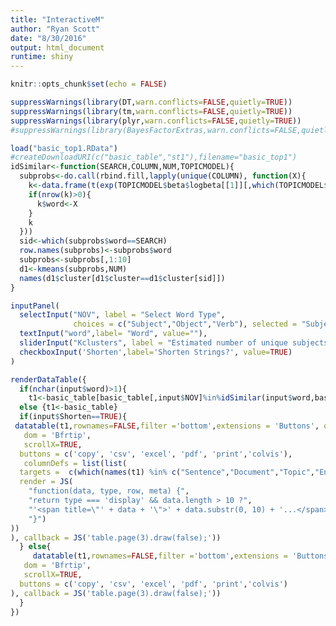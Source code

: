 ```yaml
---
title: "InteractiveM"
author: "Ryan Scott"
date: "8/30/2016"
output: html_document
runtime: shiny
---
```


```r
knitr::opts_chunk$set(echo = FALSE)
```

```r

suppressWarnings(library(DT,warn.conflicts=FALSE,quietly=TRUE))
suppressWarnings(library(tm,warn.conflicts=FALSE,quietly=TRUE))
suppressWarnings(library(plyr,warn.conflicts=FALSE,quietly=TRUE))
#suppressWarnings(library(BayesFactorExtras,warn.conflicts=FALSE,quietly=TRUE))
```

```r
load("basic_top1.RData")
#createDownloadURI(c("basic_table","st1"),filename="basic_top1")
idSimilar<-function(SEARCH,COLUMN,NUM,TOPICMODEL){
  subprobs<-do.call(rbind.fill,lapply(unique(COLUMN), function(X){
    k<-data.frame(t(exp(TOPICMODEL$beta$logbeta[[1]][,which(TOPICMODEL$vocab==tm::stemDocument(tolower(X)))])))
    if(nrow(k)>0){
      k$word<-X
    }
    k
  }))
  sid<-which(subprobs$word==SEARCH)
  row.names(subprobs)<-subprobs$word
  subprobs<-subprobs[,1:10]
  d1<-kmeans(subprobs,NUM)
  names(d1$cluster[d1$cluster==d1$cluster[sid]])
}
```

```r
inputPanel(
  selectInput("NOV", label = "Select Word Type",
              choices = c("Subject","Object","Verb"), selected = "Subject"),
  textInput("word",label= "Word", value=""),
  sliderInput("Kclusters", label = "Estimated number of unique subjects/objects/verbs:",min = 2, max = 150, value = 15, step = 1),
  checkboxInput('Shorten',label='Shorten Strings?', value=TRUE)
)

renderDataTable({
  if(nchar(input$word)>1){
    t1<-basic_table[basic_table[,input$NOV]%in%idSimilar(input$word,basic_table[,input$NOV],input$Kclusters,st1),]}
  else {t1<-basic_table} 
  if(input$Shorten==TRUE){
 datatable(t1,rownames=FALSE,filter ='bottom',extensions = 'Buttons', options = list(
   dom = 'Bfrtip',
   scrollX=TRUE,
  buttons = c('copy', 'csv', 'excel', 'pdf', 'print','colvis'),
   columnDefs = list(list(
  targets =  c(which(names(t1) %in% c("Sentence","Document","Topic","Entities"))-1),
  render = JS(
    "function(data, type, row, meta) {",
    "return type === 'display' && data.length > 10 ?",
    "'<span title=\"' + data + '\">' + data.substr(0, 10) + '...</span>' : data;",
    "}")
))
), callback = JS('table.page(3).draw(false);'))
  } else{
     datatable(t1,rownames=FALSE,filter ='bottom',extensions = 'Buttons', options = list(
   dom = 'Bfrtip',
   scrollX=TRUE,
  buttons = c('copy', 'csv', 'excel', 'pdf', 'print','colvis')
), callback = JS('table.page(3).draw(false);'))
  }
})
```

